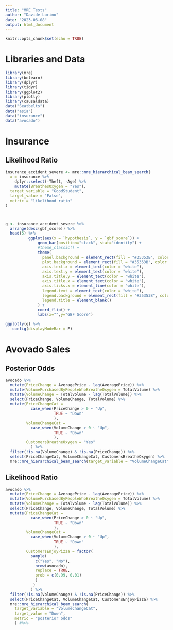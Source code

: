 ```yaml
---
title: "MRE Tests"
author: "Davide Lorino"
date: "2023-06-08"
output: html_document
---
```


```r
knitr::opts_chunk$set(echo = TRUE)
```

# Libraries and Data

```r
library(mre)
library(bnlearn)
library(dplyr)
library(tidyr)
library(ggplot2)
library(plotly)
library(causaldata)
data("Seatbelts")
data("asia")
data("insurance")
data("avocado")
```

# Insurance 

## Likelihood Ratio

```r
insurance_accident_severe <- mre::mre_hierarchical_beam_search(
  x = insurance %>% 
    dplyr::select(-Theft, -Age) %>%
    mutate(BreathesOxygen = "Yes"),
  target_variable = "GoodStudent",
  target_value = "False",
  metric = "likelihood ratio"
) 



g <- insurance_accident_severe %>%
  arrange(desc(gbf_score)) %>%
  head(5) %>%
          ggplot(aes(x = `hypothesis`, y = `gbf_score`)) +
              geom_bar(position="stack", stat="identity") +
              #theme_classic() +
              theme(
                panel.background = element_rect(fill = "#35353B", color = "#35353B"),
                plot.background = element_rect(fill = "#35353B", color = "#35353B"),
                axis.text.x = element_text(color = "white"),
                axis.text.y = element_text(color = "white"),
                axis.title.y = element_text(color = "white"),
                axis.title.x = element_text(color = "white"),
                axis.ticks.x = element_line(color = "white"),
                legend.text = element_text(color = "white"),
                legend.background = element_rect(fill = "#35353B", color = "#35353B"),
                legend.title = element_blank()
              ) +
              coord_flip() +
              labs(x="",y="GBF Score")

ggplotly(g) %>%
   config(displayModeBar = F)
```

# Avovado Sales

## Posterior Odds

```r

avocado %>%
  mutate(PriceChange = AveragePrice - lag(AveragePrice)) %>%
  mutate(VolumePurchasedByPeopleWhoBreatheOxygen = TotalVolume) %>%
  mutate(VolumeChange = TotalVolume - lag(TotalVolume)) %>%
  select(PriceChange, VolumeChange, TotalVolume) %>%
  mutate(PriceChangeCat = 
           case_when(PriceChange > 0 ~ "Up", 
                     TRUE ~ "Down"
                     ),
         VolumeChangeCat = 
           case_when(VolumeChange > 0 ~ "Up",
                     TRUE ~ "Down"
                     ),
         CustomersBreatheOxygen = "Yes"
           ) %>%
  filter(!is.na(VolumeChange) & !is.na(PriceChange)) %>%
  select(PriceChangeCat, VolumeChangeCat, CustomersBreatheOxygen) %>%
  mre::mre_hierarchical_beam_search(target_variable = "VolumeChangeCat", target_value = "Down")

```

## Likelihood Ratio

```r
avocado %>%
  mutate(PriceChange = AveragePrice - lag(AveragePrice)) %>%
  mutate(VolumePurchasedByPeopleWhoBreatheOxygen = TotalVolume) %>%
  mutate(VolumeChange = TotalVolume - lag(TotalVolume)) %>%
  select(PriceChange, VolumeChange, TotalVolume) %>%
  mutate(PriceChangeCat = 
           case_when(PriceChange > 0 ~ "Up", 
                     TRUE ~ "Down"
                     ),
         VolumeChangeCat = 
           case_when(VolumeChange > 0 ~ "Up",
                     TRUE ~ "Down"
                     ),
         CustomersEnjoyPizza = factor(
           sample(
             c("Yes", "No"), 
             nrow(avocado), 
             replace = TRUE, 
             prob = c(0.99, 0.01)
             )
            )
           ) %>%
  filter(!is.na(VolumeChange) & !is.na(PriceChange)) %>%
  select(PriceChangeCat, VolumeChangeCat, CustomersEnjoyPizza) %>%
  mre::mre_hierarchical_beam_search(
    target_variable = "VolumeChangeCat", 
    target_value = "Down", 
    metric = "posterior odds"
    ) #%>%



```


